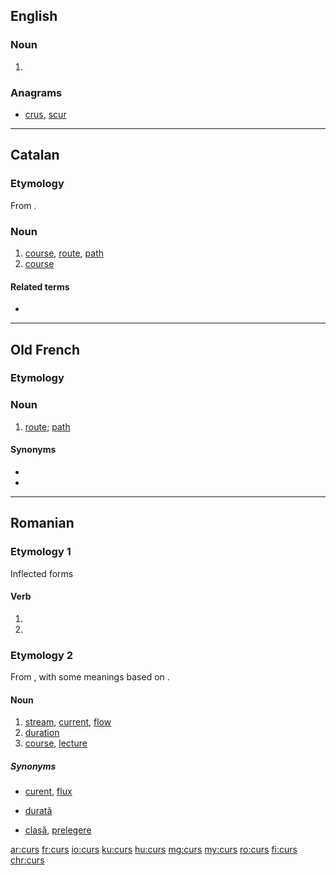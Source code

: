 ==English==

===Noun===
{{head|en|plural}}

# {{plural of|cur|lang=en}}

===Anagrams===
* [[crus#English|crus]], [[scur#English|scur]]

----

==Catalan==

===Etymology===
From {{etyl|la|ca}} {{term|cursus|lang=la}}.

===Noun===
{{ca-noun|m}}

# [[course]], [[route]], [[path]]
# [[course]] {{gloss|learning program}}

====Related terms====
* {{l|ca|cursar}}

----

==Old French==

===Etymology===
{{etyl|la|fro}} {{term|cursus|lang=la}}

===Noun===
{{fro-noun|m}}

# [[route]]; [[path]]

====Synonyms====
* {{l|fro|rute}}
* {{l|fro|veie}}

----

==Romanian==

===Etymology 1===
Inflected forms

====Verb====
{{head|ro|verb}}

# {{past participle of|curge|lang=ro}}
# {{past participle of|cure|lang=ro}}

===Etymology 2===
From {{etyl|la|ro}} {{term|cursus|lang=la}}, with some meanings based on {{etyl|fr|ro}} {{term|cours|lang=fr}}.

====Noun====
{{ro-noun|n|cursuri}}

# [[stream]], [[current]], [[flow]]
# [[duration]]
# [[course]], [[lecture]]

=====Synonyms=====
* {{sense|stream|current}} [[curent]], [[flux]]
* {{sense|duration}} [[durată]]
* {{sense|course}} [[clasă]], [[prelegere]]

[[ar:curs]]
[[fr:curs]]
[[io:curs]]
[[ku:curs]]
[[hu:curs]]
[[mg:curs]]
[[my:curs]]
[[ro:curs]]
[[fi:curs]]
[[chr:curs]]